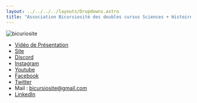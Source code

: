 ```yaml
---
layout: ../../../../layouts/Dropdowns.astro
title: "Association Bicursiosité des doubles cursus Sciences + Histoire/Philo/Musico/ETC"
---
```

![bicuriosite](/assets/assos/bicursiosite.svg)  
- [Vidéo de Présentation](https://www.youtube.com/watch?v=t7rMpCVgjy8)  
- [Site](http://bicursiosite.com/)  
- [Discord](https://discord.gg/we638WmdwV)  
- [Instagram](https://www.instagram.com/bicursiosite/)  
- [Youtube](https://www.youtube.com/channel/UCPAmA8d39hjSubiU25RIpkg)  
- [Facebook](https://www.facebook.com/bicursiosite)  
- [Twitter](https://twitter.com/bicursiosite)  
- Mail : bicursiosite@gmail.com  
- [LinkedIn](https://www.linkedin.com/company/bicursiosite/)